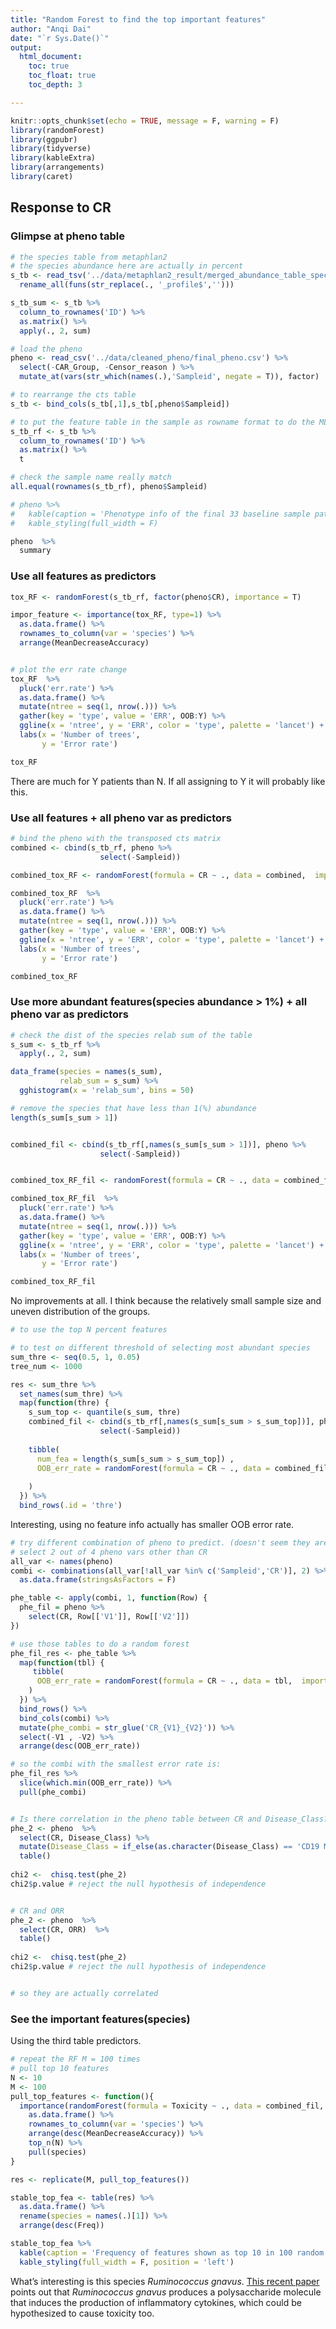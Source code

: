 ```yaml
---
title: "Random Forest to find the top important features"
author: "Anqi Dai"
date: "`r Sys.Date()`"
output:
  html_document:
    toc: true
    toc_float: true
    toc_depth: 3

---
```


```r
knitr::opts_chunk$set(echo = TRUE, message = F, warning = F)
library(randomForest)
library(ggpubr)
library(tidyverse)
library(kableExtra)
library(arrangements)
library(caret)
```

## Response to CR

### Glimpse at pheno table

```r
# the species table from metaphlan2
# the species abundance here are actually in percent
s_tb <- read_tsv('../data/metaphlan2_result/merged_abundance_table_species.txt') %>% 
  rename_all(funs(str_replace(., '_profile$','')))

s_tb_sum <- s_tb %>% 
  column_to_rownames('ID') %>% 
  as.matrix() %>% 
  apply(., 2, sum)

# load the pheno
pheno <- read_csv('../data/cleaned_pheno/final_pheno.csv') %>% 
  select(-CAR_Group, -Censor_reason ) %>% 
  mutate_at(vars(str_which(names(.),'Sampleid', negate = T)), factor)

# to rearrange the cts table 
s_tb <- bind_cols(s_tb[,1],s_tb[,pheno$Sampleid]) 

# to put the feature table in the sample as rowname format to do the ML 
s_tb_rf <- s_tb %>% 
  column_to_rownames('ID') %>% 
  as.matrix() %>% 
  t

# check the sample name really match
all.equal(rownames(s_tb_rf), pheno$Sampleid)

# pheno %>% 
#   kable(caption = 'Phenotype info of the final 33 baseline sample patients') %>% 
#   kable_styling(full_width = F)

pheno  %>% 
  summary 
```

### Use all features as predictors

```r
tox_RF <- randomForest(s_tb_rf, factor(pheno$CR), importance = T)

impor_feature <- importance(tox_RF, type=1) %>% 
  as.data.frame() %>% 
  rownames_to_column(var = 'species') %>% 
  arrange(MeanDecreaseAccuracy)


# plot the err rate change
tox_RF  %>% 
  pluck('err.rate') %>% 
  as.data.frame() %>% 
  mutate(ntree = seq(1, nrow(.))) %>% 
  gather(key = 'type', value = 'ERR', OOB:Y) %>% 
  ggline(x = 'ntree', y = 'ERR', color = 'type', palette = 'lancet') +
  labs(x = 'Number of trees', 
       y = 'Error rate')

tox_RF
```

There are much for Y patients than N. If all assigning to Y it will probably like this.

### Use all features + all pheno var as predictors

```r
# bind the pheno with the transposed cts matrix
combined <- cbind(s_tb_rf, pheno %>% 
                    select(-Sampleid)) 

combined_tox_RF <- randomForest(formula = CR ~ ., data = combined,  importance = T )  

combined_tox_RF  %>% 
  pluck('err.rate') %>% 
  as.data.frame() %>% 
  mutate(ntree = seq(1, nrow(.))) %>% 
  gather(key = 'type', value = 'ERR', OOB:Y) %>% 
  ggline(x = 'ntree', y = 'ERR', color = 'type', palette = 'lancet') +
  labs(x = 'Number of trees', 
       y = 'Error rate')

combined_tox_RF
```


### Use more abundant features(species abundance > 1%) + all pheno var as predictors

```r
# check the dist of the species relab sum of the table
s_sum <- s_tb_rf %>% 
  apply(., 2, sum)

data_frame(species = names(s_sum),
           relab_sum = s_sum) %>% 
  gghistogram(x = 'relab_sum', bins = 50)

# remove the species that have less than 1(%) abundance 
length(s_sum[s_sum > 1]) 


combined_fil <- cbind(s_tb_rf[,names(s_sum[s_sum > 1])], pheno %>% 
                    select(-Sampleid)) 


combined_tox_RF_fil <- randomForest(formula = CR ~ ., data = combined_fil,  importance = T , ntree = 1000 )  

combined_tox_RF_fil  %>% 
  pluck('err.rate') %>% 
  as.data.frame() %>% 
  mutate(ntree = seq(1, nrow(.))) %>% 
  gather(key = 'type', value = 'ERR', OOB:Y) %>% 
  ggline(x = 'ntree', y = 'ERR', color = 'type', palette = 'lancet') +
  labs(x = 'Number of trees', 
       y = 'Error rate')

combined_tox_RF_fil
```

No improvements at all. I think because the relatively small sample size and uneven distribution of the groups.


```r
# to use the top N percent features

# to test on different threshold of selecting most abundant species
sum_thre <- seq(0.5, 1, 0.05)
tree_num <- 1000

res <- sum_thre %>% 
  set_names(sum_thre) %>% 
  map(function(thre) {
    s_sum_top <- quantile(s_sum, thre)
    combined_fil <- cbind(s_tb_rf[,names(s_sum[s_sum > s_sum_top])], pheno %>% 
                    select(-Sampleid)) 
    
    tibble(
      num_fea = length(s_sum[s_sum > s_sum_top]) ,
      OOB_err_rate = randomForest(formula = CR ~ ., data = combined_fil,  importance = T , ntree = tree_num )[['err.rate']][tree_num, 1]
      
    ) 
  }) %>% 
  bind_rows(.id = 'thre')
```

Interesting, using no feature info actually has smaller OOB error rate.

```r
# try different combination of pheno to predict. (doesn't seem they are correlated right?)
# select 2 out of 4 pheno vars other than CR
all_var <- names(pheno)
combi <- combinations(all_var[!all_var %in% c('Sampleid','CR')], 2) %>% 
  as.data.frame(stringsAsFactors = F)

phe_table <- apply(combi, 1, function(Row) {
  phe_fil = pheno %>% 
    select(CR, Row[['V1']], Row[['V2']])
})

# use those tables to do a random forest
phe_fil_res <- phe_table %>% 
  map(function(tbl) {
     tibble(
      OOB_err_rate = randomForest(formula = CR ~ ., data = tbl,  importance = T , ntree = tree_num )[['err.rate']][tree_num, 1]
    ) 
  }) %>% 
  bind_rows() %>% 
  bind_cols(combi) %>% 
  mutate(phe_combi = str_glue('CR_{V1}_{V2}')) %>% 
  select(-V1 , -V2) %>% 
  arrange(desc(OOB_err_rate)) 

# so the combi with the smallest error rate is:
phe_fil_res %>% 
  slice(which.min(OOB_err_rate)) %>% 
  pull(phe_combi)


# Is there correlation in the pheno table between CR and Disease_Class?
phe_2 <- pheno  %>% 
  select(CR, Disease_Class) %>% 
  mutate(Disease_Class = if_else(as.character(Disease_Class) == 'CD19 Malignancy', 'CD19', 'Multi')) %>% 
  table() 
 
chi2 <-  chisq.test(phe_2)
chi2$p.value # reject the null hypothesis of independence


# CR and ORR
phe_2 <- pheno  %>% 
  select(CR, ORR)  %>% 
  table() 
 
chi2 <-  chisq.test(phe_2)
chi2$p.value # reject the null hypothesis of independence


# so they are actually correlated
```




### See the important features(species)

Using the third table predictors.

```r
# repeat the RF M = 100 times
# pull top 10 features
N <- 10
M <- 100 
pull_top_features <- function(){
  importance(randomForest(formula = Toxicity ~ ., data = combined_fil,  importance = T ) , type=1, scale = F) %>% 
    as.data.frame() %>% 
    rownames_to_column(var = 'species') %>% 
    arrange(desc(MeanDecreaseAccuracy)) %>% 
    top_n(N) %>% 
    pull(species)
}

res <- replicate(M, pull_top_features())

stable_top_fea <- table(res) %>% 
  as.data.frame() %>% 
  rename(species = names(.)[1]) %>% 
  arrange(desc(Freq))

stable_top_fea %>% 
  kable(caption = 'Frequency of features shown as top 10 in 100 random forest runs') %>% 
  kable_styling(full_width = F, position = 'left')

```

What's interesting is this species *Ruminococcus gnavus*. [This recent paper](https://www.pnas.org/content/116/26/12672) points out that *Ruminococcus gnavus* produces a polysaccharide molecule that induces the production of inflammatory cytokines, which could be hypothesized to cause toxicity too.

